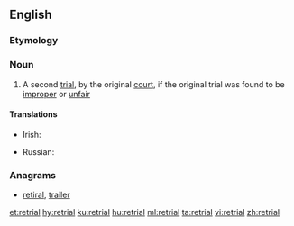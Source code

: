 ==English==

===Etymology===
{{prefix|re|trial|lang=en}}

===Noun===
{{en-noun}}

# {{label|en|legal}} A second [[trial]], by the original [[court]], if the original trial was found to be [[improper]] or [[unfair]]

====Translations====
{{trans-top|a second trial by the original court}}
* Irish: {{t|ga|atriail|f}}
{{trans-mid}}
* Russian: {{t+|ru|пересмо́тр|m}}
{{trans-bottom}}

===Anagrams===
* [[retiral#English|retiral]], [[trailer#English|trailer]]

[[et:retrial]]
[[hy:retrial]]
[[ku:retrial]]
[[hu:retrial]]
[[ml:retrial]]
[[ta:retrial]]
[[vi:retrial]]
[[zh:retrial]]